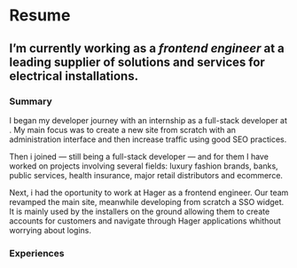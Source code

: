 
# Resume

## I’m currently working as a *frontend engineer* at <ExternalLink link="https://hager.com" text="Hager" size="18" /> a leading supplier of solutions and services for electrical installations.

### Summary
I began my developer journey with an internship as a full-stack developer at <ExternalLink link="https://classicatscattery.com" text="Classicat's"/>. My main focus was to create a new site from scratch with an administration interface and then increase traffic using good SEO practices.

Then i joined <ExternalLink link="https://subskill.com/" text="Subskill"/> — still being a full-stack developer — and for them I have worked on projects involving several fields: luxury fashion brands, banks, public services, health insurance, major retail distributors and ecommerce.

Next, i had the oportunity to work at Hager as a frontend engineer. Our team revamped the main site, meanwhile developing from scratch a SSO widget. It is mainly used by the installers on the ground allowing them to create accounts for customers and navigate through Hager applications whithout worrying about logins.

### Experiences

<Experiences />

